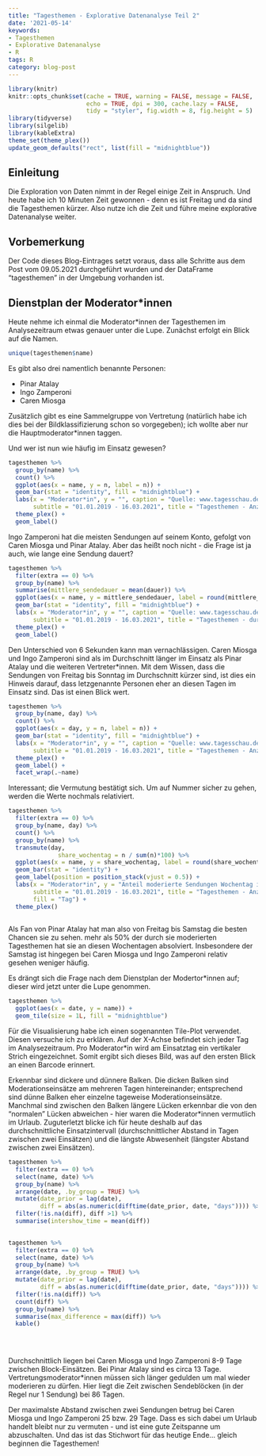 ```yaml
---
title: "Tagesthemen - Explorative Datenanalyse Teil 2"
date: '2021-05-14'
keywords:
- Tagesthemen
- Explorative Datenanalyse
- R
tags: R
category: blog-post
---
```


```r
library(knitr)
knitr::opts_chunk$set(cache = TRUE, warning = FALSE, message = FALSE, 
                      echo = TRUE, dpi = 300, cache.lazy = FALSE,
                      tidy = "styler", fig.width = 8, fig.height = 5)
library(tidyverse)
library(silgelib)
library(kableExtra)
theme_set(theme_plex())
update_geom_defaults("rect", list(fill = "midnightblue"))
```

## Einleitung

Die Exploration von Daten nimmt in der Regel einige Zeit in Anspruch. Und heute habe ich 10 Minuten Zeit gewonnen - denn es ist Freitag und da sind die Tagesthemen kürzer. Also nutze ich die Zeit und führe meine explorative Datenanalyse weiter.

## Vorbemerkung

Der Code dieses Blog-Eintrages setzt voraus, dass alle Schritte aus dem Post vom 09.05.2021 durchgeführt wurden und der DataFrame "tagesthemen" in der Umgebung vorhanden ist.

## Dienstplan der Moderator*innen

Heute nehme ich einmal die Moderator*innen der Tagesthemen im Analysezeitraum etwas genauer unter die Lupe. Zunächst erfolgt ein Blick auf die Namen.

```r
unique(tagesthemen$name)
```

Es gibt also drei namentlich benannte Personen:

- Pinar Atalay
- Ingo Zamperoni
- Caren Miosga

Zusätzlich gibt es eine Sammelgruppe von Vertretung (natürlich habe ich dies bei der Bildklassifizierung schon so vorgegeben); ich wollte aber nur die Hauptmoderator*innen taggen.

Und wer ist nun wie häufig im Einsatz gewesen?

```r
tagesthemen %>% 
  group_by(name) %>%
  count() %>% 
  ggplot(aes(x = name, y = n, label = n)) +
  geom_bar(stat = "identity", fill = "midnightblue") +
  labs(x = "Moderator*in", y = "", caption = "Quelle: www.tagesschau.de", 
       subtitle = "01.01.2019 - 16.03.2021", title = "Tagesthemen - Anzahl Sendungen nach Moderator*in") + 
  theme_plex() + 
  geom_label()

```
Ingo Zamperoni hat die meisten Sendungen auf seinem Konto, gefolgt von Caren Miosga und Pinar Atalay. 
Aber das heißt noch nicht - die Frage ist ja auch, wie lange eine Sendung dauert?

```r
tagesthemen %>% 
  filter(extra == 0) %>% 
  group_by(name) %>%
  summarise(mittlere_sendedauer = mean(dauer)) %>% 
  ggplot(aes(x = name, y = mittlere_sendedauer, label = round(mittlere_sendedauer,1))) +
  geom_bar(stat = "identity", fill = "midnightblue") +
  labs(x = "Moderator*in", y = "", caption = "Quelle: www.tagesschau.de", 
       subtitle = "01.01.2019 - 16.03.2021", title = "Tagesthemen - durchschnittliche Sendedauer in min") + 
  theme_plex() + 
  geom_label()
```
Den Unterschied von 6 Sekunden kann man vernachlässigen. Caren Miosga und Ingo Zamperoni sind als im Durchschnitt länger im Einsatz als Pinar Atalay und die weiteren Vertreter*innen. Mit dem Wissen, dass die Sendungen von Freitag bis Sonntag im Durchschnitt kürzer sind, ist dies ein Hinweis darauf, dass letzgenannte Personen eher an diesen Tagen im Einsatz sind. Das ist einen Blick wert.

```r
tagesthemen %>% 
  group_by(name, day) %>%
  count() %>% 
  ggplot(aes(x = day, y = n, label = n)) +
  geom_bar(stat = "identity", fill = "midnightblue") +
  labs(x = "Moderator*in", y = "", caption = "Quelle: www.tagesschau.de", 
       subtitle = "01.01.2019 - 16.03.2021", title = "Tagesthemen - Anzahl Sendungen nach Moderator*in") + 
  theme_plex() + 
  geom_label() +
  facet_wrap(.~name)
```
Interessant; die Vermutung bestätigt sich. Um auf Nummer sicher zu gehen, werden die Werte nochmals relativiert.

```r
tagesthemen %>% 
  filter(extra == 0) %>% 
  group_by(name, day) %>%
  count() %>% 
  group_by(name) %>% 
  transmute(day,
              share_wochentag = n / sum(n)*100) %>% 
  ggplot(aes(x = name, y = share_wochentag, label = round(share_wochentag,1), fill = day)) +
  geom_bar(stat = "identity") +
  geom_label(position = position_stack(vjust = 0.5)) +
  labs(x = "Moderator*in", y = "Anteil moderierte Sendungen Wochentag in %", caption = "Quelle: www.tagesschau.de", 
       subtitle = "01.01.2019 - 16.03.2021", title = "Tagesthemen - Anzahl Sendungen nach Moderator*in",
       fill = "Tag") + 
  theme_plex()
  
```
Als Fan von Pinar Atalay hat man also von Freitag bis Samstag die besten Chancen sie zu sehen. mehr als 50% der durch sie moderierten Tagesthemen hat sie an diesen Wochentagen absolviert. Insbesondere der Samstag ist hingegen bei Caren Miosga und Ingo Zamperoni relativ gesehen weniger häufig. 

Es drängt sich die Frage nach dem Dienstplan der Modertor*innen auf; dieser wird jetzt unter die Lupe genommen.

```r
tagesthemen %>%
  ggplot(aes(x = date, y = name)) +
  geom_tile(size = 1L, fill = "midnightblue")
```

Für die Visualisierung habe ich einen sogenannten Tile-Plot verwendet. Diesen versuche ich zu erklären.
Auf der X-Achse befindet sich jeder Tag im Analysezeitraum. Pro Moderator*in wird am Einsatztag ein vertikaler Strich eingezeichnet.
Somit ergibt sich dieses Bild, was auf den ersten Blick an einen Barcode erinnert.

Erkennbar sind dickere und dünnere Balken. Die dicken Balken sind Moderationseinsätze am mehreren Tagen hintereinander; entsprechend sind dünne Balken eher einzelne tageweise Moderationseinsätze. Manchmal sind zwischen den Balken längere Lücken erkennbar die von den "normalen" Lücken abweichen - hier waren die Moderator*innen vermutlich im Urlaub. Zuguterletzt blicke ich für heute deshalb auf das durchschnittliche Einsatzintervall (durchschnittlicher Abstand in Tagen zwischen zwei Einsätzen) und die längste Abwesenheit (längster Abstand zwischen zwei Einsätzen).

```r

tagesthemen %>% 
  filter(extra == 0) %>% 
  select(name, date) %>% 
  group_by(name) %>% 
  arrange(date, .by_group = TRUE) %>% 
  mutate(date_prior = lag(date),
         diff = abs(as.numeric(difftime(date_prior, date, "days")))) %>% 
  filter(!is.na(diff), diff >1) %>% 
  summarise(intershow_time = mean(diff))
  

tagesthemen %>% 
  filter(extra == 0) %>% 
  select(name, date) %>% 
  group_by(name) %>% 
  arrange(date, .by_group = TRUE) %>% 
  mutate(date_prior = lag(date),
         diff = abs(as.numeric(difftime(date_prior, date, "days")))) %>% 
  filter(!is.na(diff)) %>% 
  count(diff) %>% 
  group_by(name) %>% 
  summarise(max_difference = max(diff)) %>% 
  kable()
  

  
```
Durchschnittlich liegen bei Caren Miosga und Ingo Zamperoni 8-9 Tage zwischen Block-Einsätzen. Bei Pinar Atalay sind es circa 13 Tage. 
Vertretungsmoderator*innen müssen sich länger gedulden um mal wieder moderieren zu dürfen. Hier liegt die Zeit zwischen Sendeblöcken (in der Regel nur 1 Sendung) bei 86 Tagen.

Der maximalste Abstand zwischen zwei Sendungen betrug bei Caren Miosga und Ingo Zamperoni 25 bzw. 29 Tage. Dass es sich dabei um Urlaub handelt bleibt nur zu vermuten - und ist eine gute Zeitspanne um abzuschalten. Und das ist das Stichwort für das heutige Ende... gleich beginnen die Tagesthemen!
